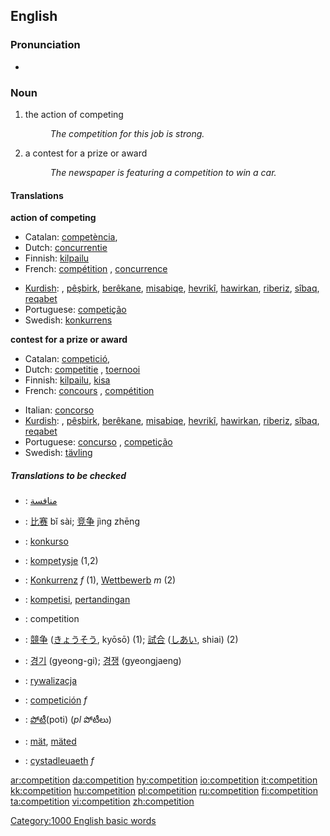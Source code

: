 ==English==
===Pronunciation===
*{{audio|en-us-competition.ogg|Audio (US)}}

===Noun===
{{en-noun|s|-}}

#{{uncountable}} the action of competing
#:''The competition for this job is strong.''
#{{countable}} a contest for a prize or award
#:''The newspaper is featuring a competition to win a car.''

====Translations====
'''action of competing'''
{{top}}
*Catalan: [[competència]], {{f}}
*Dutch: [[concurrentie]] {{f}}
*Finnish: [[kilpailu]]
*French: [[compétition]] {{f}} , [[concurrence]] {{f}}
{{mid}}
*[[Kurdish]]: {{trad|ku|pêşbazî}}, [[pêşbirk]], [[berêkane]], [[misabiqe]], [[hevrikî]], [[hawirkan]], [[riberiz]], [[sîbaq]], [[reqabet]]
*Portuguese: [[competição]] {{f}}
*Swedish: [[konkurrens]] {{c}}
{{bottom}}

'''contest for a prize or award'''
{{top}}
*Catalan: [[competició]], {{f}}
*Dutch: [[competitie]] {{f}}, [[toernooi]] {{n}}
*Finnish: [[kilpailu]], [[kisa]]
*French: [[concours]] {{m}}, [[compétition]] {{f}}
{{mid}}
*Italian: [[concorso]] {{m}}
*[[Kurdish]]: {{trad|ku|pêşbazî}}, [[pêşbirk]], [[berêkane]], [[misabiqe]], [[hevrikî]], [[hawirkan]], [[riberiz]], [[sîbaq]], [[reqabet]]
*Portuguese: [[concurso]] {{m}}, [[competição]] {{f}}
*Swedish: [[tävling]] {{c}}
{{bottom}}

=====Translations to be checked=====
<!--Remove this section once all of the translations below have been moved into the tables above.-->
{{checktrans}}
*{{ttbc|Arabic}}: [[منافسة]]
*{{ttbc|Chinese}}: [[比赛]] bǐ sài; [[竞争]] jìng zhēng
*{{ttbc|Esperanto}}: [[konkurso]]
*{{ttbc|Frisian}}: [[kompetysje]] (1,2)
*{{ttbc|German}}: [[Konkurrenz]] ''f'' (1), [[Wettbewerb]] ''m'' (2)
*{{ttbc|Indonesian}}: [[kompetisi]], [[tanding|pertandingan]]
*{{ttbc|Interlingua}}: competition
*{{ttbc|Japanese}}: [[競争]] ([[きょうそう]], kyōsō) (1); [[試合]] ([[しあい]], shiai) (2)
*{{ttbc|Korean}}: [[경기]] (gyeong-gi); [[경쟁]] (gyeongjaeng)
*{{ttbc|Polish}}: [[rywalizacja]] {{f}}
*{{ttbc|Spanish}}: [[competición]] ''f''
*{{ttbc|Telugu}}: [[పోటీ]](poti) (''pl'' పోటీలు)
*{{ttbc|Volapük}}: [[mät]], [[mäted]]
*{{ttbc|Welsh}}: [[cystadleuaeth]] ''f''

[[Category:1000 English basic words]]

[[ar:competition]]
[[da:competition]]
[[hy:competition]]
[[io:competition]]
[[it:competition]]
[[kk:competition]]
[[hu:competition]]
[[pl:competition]]
[[ru:competition]]
[[fi:competition]]
[[ta:competition]]
[[vi:competition]]
[[zh:competition]]